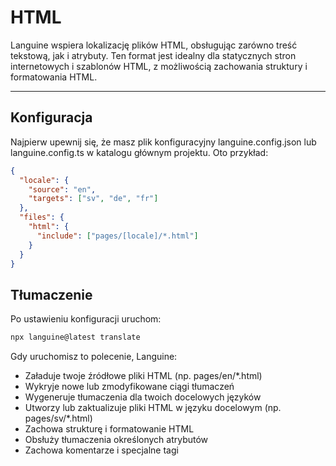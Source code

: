 # HTML

Languine wspiera lokalizację plików HTML, obsługując zarówno treść tekstową, jak i atrybuty. Ten format jest idealny dla statycznych stron internetowych i szablonów HTML, z możliwością zachowania struktury i formatowania HTML.

---

## Konfiguracja

Najpierw upewnij się, że masz plik konfiguracyjny languine.config.json lub languine.config.ts w katalogu głównym projektu. Oto przykład:

```json
{
  "locale": {
    "source": "en",
    "targets": ["sv", "de", "fr"]
  },
  "files": {
    "html": {
      "include": ["pages/[locale]/*.html"]
    }
  }
}
```

## Tłumaczenie

Po ustawieniu konfiguracji uruchom:

```bash
npx languine@latest translate
```

Gdy uruchomisz to polecenie, Languine:

- Załaduje twoje źródłowe pliki HTML (np. pages/en/*.html)
- Wykryje nowe lub zmodyfikowane ciągi tłumaczeń
- Wygeneruje tłumaczenia dla twoich docelowych języków
- Utworzy lub zaktualizuje pliki HTML w języku docelowym (np. pages/sv/*.html)
- Zachowa strukturę i formatowanie HTML
- Obsłuży tłumaczenia określonych atrybutów
- Zachowa komentarze i specjalne tagi
